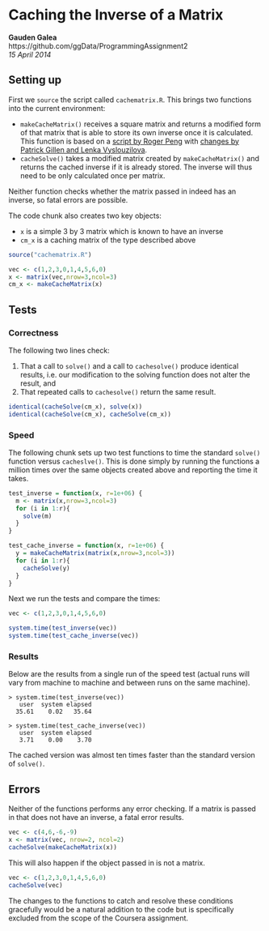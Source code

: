 # Caching the Inverse of a Matrix

**Gauden Galea**  
https://github.com/ggData/ProgrammingAssignment2  
_15 April 2014_

## Setting up

First we `source` the script called `cachematrix.R`. This brings two functions into the current environment:

- `makeCacheMatrix()` receives a square matrix and returns a modified form of that matrix that is able to store its own inverse once it is calculated. This function is based on a [script by Roger Peng](https://github.com/rdpeng/ProgrammingAssignment2/blob/master/README.md) with [changes by Patrick Gillen and Lenka Vyslouzilova](https://class.coursera.org/rprog-002/forum/thread?thread_id=370#comment-953).
- `cacheSolve()` takes a modified matrix created by `makeCacheMatrix()` and returns the cached inverse if it is already stored. The inverse will thus need to be only calculated once per matrix.

Neither function checks whether the matrix passed in indeed has an inverse, so fatal errors are possible.

The code chunk also creates two key objects:

- `x` is a simple 3 by 3 matrix which is known to have an inverse
- `cm_x` is a caching matrix of the type described above

```r
source("cachematrix.R")

vec <- c(1,2,3,0,1,4,5,6,0)
x <- matrix(vec,nrow=3,ncol=3)
cm_x <- makeCacheMatrix(x)
```

## Tests

### Correctness

The following two lines check:

1. That a call to `solve()` and a call to `cachesolve()` produce identical results, i.e. our modification to the solving function does not alter the result, and
2. That repeated calls to `cachesolve()` return the same result.

```r
identical(cacheSolve(cm_x), solve(x))
identical(cacheSolve(cm_x), cacheSolve(cm_x))
```

### Speed

The following chunk sets up two test functions to time the standard `solve()` function versus `cacheslve()`. This is done simply by running the functions a million times over the same objects created above and reporting the time it takes.

```r
test_inverse = function(x, r=1e+06) {
  m <- matrix(x,nrow=3,ncol=3)
  for (i in 1:r){
    solve(m)
  }
}

test_cache_inverse = function(x, r=1e+06) {
  y = makeCacheMatrix(matrix(x,nrow=3,ncol=3))
  for (i in 1:r){
    cacheSolve(y)
  }
}
```

Next we run the tests and compare the times:

```r
vec <- c(1,2,3,0,1,4,5,6,0)

system.time(test_inverse(vec))
system.time(test_cache_inverse(vec))
```

### Results

Below are the results from a single run of the speed test (actual runs will vary from machine to machine and between runs on the same machine).

```
> system.time(test_inverse(vec))
   user  system elapsed 
  35.61    0.02   35.64 

> system.time(test_cache_inverse(vec))
   user  system elapsed 
   3.71    0.00    3.70 
```

The cached version was almost ten times faster than the standard version of `solve()`. 

## Errors

Neither of the functions performs any error checking. If a matrix is passed in that does not have an inverse, a fatal error results. 

```r
vec <- c(4,6,-6,-9)
x <- matrix(vec, nrow=2, ncol=2)
cacheSolve(makeCacheMatrix(x))
```

This will also happen if the object passed in is not a matrix.

```r
vec <- c(1,2,3,0,1,4,5,6,0)
cacheSolve(vec)
```

The changes to the functions to catch and resolve these conditions gracefully would be a natural addition to the code but is specifically excluded from the scope of the Coursera assignment.

